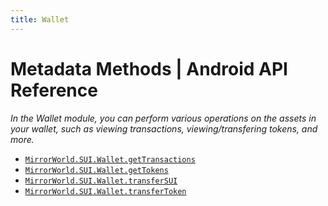 ```yaml
---
title: Wallet
---
```


# Metadata Methods | Android API Reference

*In the Wallet module, you can perform various operations on the assets in your wallet, such as viewing transactions, viewing/transfering tokens, and more.*

- [`MirrorWorld.SUI.Wallet.getTransactions`](/api-reference/android/sui/wallet/getTransactions)
- [`MirrorWorld.SUI.Wallet.getTokens`](/api-reference/android/sui/wallet/getTokens)
- [`MirrorWorld.SUI.Wallet.transferSUI`](/api-reference/android/sui/wallet/transferSUI)
- [`MirrorWorld.SUI.Wallet.transferToken`](/api-reference/android/sui/wallet/transferToken)
